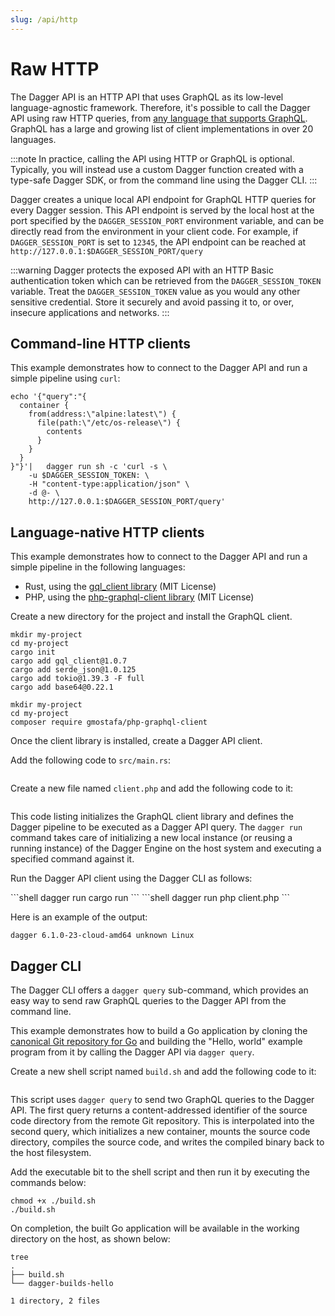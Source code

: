 ```yaml
---
slug: /api/http
---
```


# Raw HTTP

The Dagger API is an HTTP API that uses GraphQL as its low-level language-agnostic framework. Therefore, it's possible to call the Dagger API using raw HTTP queries, from [any language that supports GraphQL](https://graphql.org/code/). GraphQL has a large and growing list of client implementations in over 20 languages.

:::note
In practice, calling the API using HTTP or GraphQL is optional. Typically, you will instead use a custom Dagger function created with a type-safe Dagger SDK, or from the command line using the Dagger CLI.
:::

Dagger creates a unique local API endpoint for GraphQL HTTP queries for every Dagger session. This API endpoint is served by the local host at the port specified by the `DAGGER_SESSION_PORT` environment variable, and can be directly read from the environment in your client code. For example, if `DAGGER_SESSION_PORT` is set to `12345`, the API endpoint can be reached at `http://127.0.0.1:$DAGGER_SESSION_PORT/query`

:::warning
Dagger protects the exposed API with an HTTP Basic authentication token which can be retrieved from the `DAGGER_SESSION_TOKEN` variable. Treat the `DAGGER_SESSION_TOKEN` value as you would any other sensitive credential. Store it securely and avoid passing it to, or over, insecure applications and networks.
:::

## Command-line HTTP clients

This example demonstrates how to connect to the Dagger API and run a simple pipeline using `curl`:

```shell
echo '{"query":"{
  container {
    from(address:\"alpine:latest\") {
      file(path:\"/etc/os-release\") {
        contents
      }
    }
  }
}"}'|   dagger run sh -c 'curl -s \
    -u $DAGGER_SESSION_TOKEN: \
    -H "content-type:application/json" \
    -d @- \
    http://127.0.0.1:$DAGGER_SESSION_PORT/query'
```

## Language-native HTTP clients

This example demonstrates how to connect to the Dagger API and run a simple pipeline in the following languages:

- Rust, using the [gql_client library](https://github.com/arthurkhlghatyan/gql-client-rs) (MIT License)
- PHP, using the [php-graphql-client library](https://github.com/mghoneimy/php-graphql-client) (MIT License)

Create a new directory for the project and install the GraphQL client.

<Tabs>
<TabItem value="Rust">

```shell
mkdir my-project
cd my-project
cargo init
cargo add gql_client@1.0.7
cargo add serde_json@1.0.125
cargo add tokio@1.39.3 -F full
cargo add base64@0.22.1
```

</TabItem>
<TabItem value="PHP">

```shell
mkdir my-project
cd my-project
composer require gmostafa/php-graphql-client
```

</TabItem>
</Tabs>

Once the client library is installed, create a Dagger API client.

<Tabs>
<TabItem value="Rust">

Add the following code to `src/main.rs`:

```rust file=./snippets/clients-http/main.rs
```

</TabItem>
<TabItem value="PHP">

Create a new file named `client.php` and add the following code to it:

```php file=./snippets/clients-http/client.php
```

</TabItem>
</Tabs>

This code listing initializes the GraphQL client library and defines the Dagger pipeline to be executed as a Dagger API query. The `dagger run` command takes care of initializing a new local instance (or reusing a running instance) of the Dagger Engine on the host system and executing a specified command against it.

Run the Dagger API client using the Dagger CLI as follows:

<Tabs>
<TabItem value="Rust">
```shell
dagger run cargo run
```
</TabItem>
<TabItem value="PHP">
```shell
dagger run php client.php
```
</TabItem>
</Tabs>

Here is an example of the output:

```shell
dagger 6.1.0-23-cloud-amd64 unknown Linux
```

## Dagger CLI

The Dagger CLI offers a `dagger query` sub-command, which provides an easy way to send raw GraphQL queries to the Dagger API from the command line.

This example demonstrates how to build a Go application by cloning the [canonical Git repository for Go](https://go.googlesource.com/example/+/HEAD/hello) and building the "Hello, world" example program from it by calling the Dagger API via `dagger query`.

Create a new shell script named `build.sh` and add the following code to it:

```shell file=./snippets/clients-http/build.sh
```

This script uses `dagger query` to send two GraphQL queries to the Dagger API. The first query returns a content-addressed identifier of the source code directory from the remote Git repository. This is interpolated into the second query, which initializes a new container, mounts the source code directory, compiles the source code, and writes the compiled binary back to the host filesystem.

Add the executable bit to the shell script and then run it by executing the commands below:

```shell
chmod +x ./build.sh
./build.sh
```

On completion, the built Go application will be available in the working directory on the host, as shown below:

```shell
tree
.
├── build.sh
└── dagger-builds-hello

1 directory, 2 files
```
